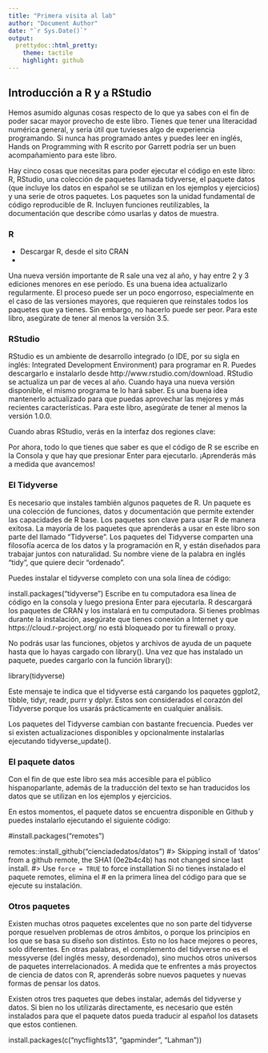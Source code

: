 ```yaml
---
title: "Primera visita al lab"
author: "Document Author"
date: "`r Sys.Date()`"
output:
  prettydoc::html_pretty:
    theme: tactile
    highlight: github
---
```


## Introducción a R y a RStudio

Hemos asumido algunas cosas respecto de lo que ya sabes con el fin de poder sacar mayor provecho de este libro. Tienes que tener una literacidad numérica general, y sería útil que tuvieses algo de experiencia programando. Si nunca has programado antes y puedes leer en inglés, Hands on Programming with R escrito por Garrett podría ser un buen acompañamiento para este libro.

Hay cinco cosas que necesitas para poder ejecutar el código en este libro: R, RStudio, una colección de paquetes llamada tidyverse, el paquete datos (que incluye los datos en español se se utilizan en los ejemplos y ejercicios) y una serie de otros paquetes. Los paquetes son la unidad fundamental de código reproducible de R. Incluyen funciones reutilizables, la documentación que describe cómo usarlas y datos de muestra.

### R

- Descargar R, desde el sito CRAN
- 

Una nueva versión importante de R sale una vez al año, y hay entre 2 y 3 ediciones menores en ese período. Es una buena idea actualizarlo regularmente. El proceso puede ser un poco engorroso, especialmente en el caso de las versiones mayores, que requieren que reinstales todos los paquetes que ya tienes. Sin embargo, no hacerlo puede ser peor. Para este libro, asegúrate de tener al menos la versión 3.5.

### RStudio
RStudio es un ambiente de desarrollo integrado (o IDE, por su sigla en inglés: Integrated Development Environment) para programar en R. Puedes descargarlo e instalarlo desde http://www.rstudio.com/download. RStudio se actualiza un par de veces al año. Cuando haya una nueva versión disponible, el mismo programa te lo hará saber. Es una buena idea mantenerlo actualizado para que puedas aprovechar las mejores y más recientes características. Para este libro, asegúrate de tener al menos la versión 1.0.0.

Cuando abras RStudio, verás en la interfaz dos regiones clave:

Por ahora, todo lo que tienes que saber es que el código de R se escribe en la Consola y que hay que presionar Enter para ejecutarlo. ¡Aprenderás más a medida que avancemos!

### El Tidyverse
Es necesario que instales también algunos paquetes de R. Un paquete es una colección de funciones, datos y documentación que permite extender las capacidades de R base. Los paquetes son clave para usar R de manera exitosa. La mayoría de los paquetes que aprenderás a usar en este libro son parte del llamado “Tidyverse”. Los paquetes del Tidyverse comparten una filosofía acerca de los datos y la programación en R, y están diseñados para trabajar juntos con naturalidad. Su nombre viene de la palabra en inglés “tidy”, que quiere decir “ordenado”.

Puedes instalar el tidyverse completo con una sola línea de código:

install.packages("tidyverse")
Escribe en tu computadora esa línea de código en la consola y luego presiona Enter para ejecutarla. R descargará los paquetes de CRAN y los instalará en tu computadora. Si tienes problmas durante la instalación, asegúrate que tienes conexión a Internet y que https://cloud.r-project.org/ no está bloqueado por tu firewall o proxy.

No podrás usar las funciones, objetos y archivos de ayuda de un paquete hasta que lo hayas cargado con library(). Una vez que has instalado un paquete, puedes cargarlo con la función library():

library(tidyverse)

Este mensaje te indica que el tidyverse está cargando los paquetes ggplot2, tibble, tidyr, readr, purrr y dplyr. Estos son considerados el corazón del Tidyverse porque los usarás prácticamente en cualquier análisis.

Los paquetes del Tidyverse cambian con bastante frecuencia. Puedes ver si existen actualizaciones disponibles y opcionalmente instalarlas ejecutando tidyverse_update().

### El paquete datos

Con el fin de que este libro sea más accesible para el público hispanoparlante, además de la traducción del texto se han traducidos los datos que se utilizan en los ejemplos y ejercicios.

En estos momentos, el paquete datos se encuentra disponible en Github y puedes instalarlo ejecutando el siguiente código:

#install.packages("remotes")

remotes::install_github("cienciadedatos/datos")
#> Skipping install of 'datos' from a github remote, the SHA1 (0e2b4c4b) has not changed since last install.
#>   Use `force = TRUE` to force installation
Si no tienes instalado el paquete remotes, elimina el # en la primera línea del código para que se ejecute su instalación.

### Otros paquetes
Existen muchas otros paquetes excelentes que no son parte del tidyverse porque resuelven problemas de otros ámbitos, o porque los principios en los que se basa su diseño son distintos. Esto no los hace mejores o peores, solo diferentes. En otras palabras, el complemento del tidyverse no es el messyverse (del inglés messy, desordenado), sino muchos otros universos de paquetes interrelacionados. A medida que te enfrentes a más proyectos de ciencia de datos con R, aprenderás sobre nuevos paquetes y nuevas formas de pensar los datos.

Existen otros tres paquetes que debes instalar, además del tidyverse y datos. Si bien no los utilizarás directamente, es necesario que estén instalados para que el paquete datos pueda traducir al español los datasets que estos contienen.

install.packages(c("nycflights13", "gapminder", "Lahman"))